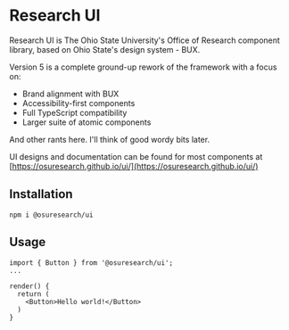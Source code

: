 
<Meta title="Getting Started / Overview" />

# Research UI

Research UI is The Ohio State University's Office of Research component library, based on
Ohio State's design system - BUX.

Version 5 is a complete ground-up rework of the framework with a focus on:

- Brand alignment with BUX
- Accessibility-first components
- Full TypeScript compatibility
- Larger suite of atomic components

And other rants here. I'll think of good wordy bits later.


UI designs and documentation can be found for most components at [https://osuresearch.github.io/ui/](https://osuresearch.github.io/ui/)

## Installation

```
npm i @osuresearch/ui
```

## Usage

```tsx
import { Button } from '@osuresearch/ui';
...

render() {
  return (
    <Button>Hello world!</Button>
  )
}
```
